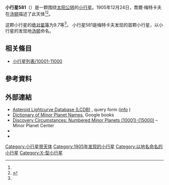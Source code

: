 {{Infobox planet
 | minorplanet     = yes
 | name            = 581 Tauntonia
 | background      = #D6D6D6
 | image = 
 | image_size      = 
 | caption         =
 | discovery_ref   =  <ref name="MPC-object" />
 | discoverer      = [[喬爾·梅特卡夫|喬爾·梅特卡夫]]
 | discovery_site  = [[汤顿|汤顿]]
 | discovered      = 1905年12月24日
 | mpc_name        = 581 Tauntonia
 | alt_names       = 581 Tauntonia
 | pronounced      = 
 | named_after     = <ref name="MPC-object" />
 | mp_category     = [[主帶小行星|主帶小行星]] <ref name="MPC-object" /><ref name="jpldata" />
 | orbit_ref       = <ref name="a">[http://ssd.jpl.nasa.gov/sbdb.cgi?sstr=581 581] {{Wayback|url=http://ssd.jpl.nasa.gov/sbdb.cgi?sstr=581 |date=20140902135924 }}，小行星數據庫瀏覽器（JPL Small-Body Database Browser）－[[美国国家航空航天局|美国国家航空航天局]]喷气推进实验室</ref>
 | epoch           = 2018-03-23.0（[[儒略日|JD]] 2458200.5）
 | uncertainty     = 0
 | observation_arc = 
 | aphelion = {{convert|3.320|AU|km|3|abbr=on|lk=out}}
 | perihelion      = {{convert|3.1049676|AU|km|3|abbr=on}}
 | semimajor       = 3.2124009
 | eccentricity    = 0.0334433
 | period          = 5.76[[儒略年|yr]]
 | mean_anomaly    = 128.32985[[度|°]]
 | mean_motion     = {{Deg2DMS|0.17118250|sup=ms}} / day
 | inclination     = 21.89110
 | asc_node        = 102.45430°
 | arg_peri        = 27.58907
 | mean_diameter   = 
 | rotation        = 
 | albedo          =
 | spectral_type   =
 | abs_magnitude   = 9.7<ref name="jpldata" />
}}
'''小行星581'''（{{lang-en|581 Tauntonia}}）是一颗围绕[[太阳|太阳]][[公转|公转]]的[[小行星|小行星]]。1905年12月24日，喬爾·梅特卡夫在[[汤顿|汤顿]]描述了此天体<ref name="a" /><ref>{{cite news|title=小行星列表|url=http://cfa-www.harvard.edu/iau/lists/NumberedMPs.txt|accessdate=2018-10-19|newspaper=哈佛大学|archive-date=2008-05-17|archive-url=https://web.archive.org/web/20080517010638/http://cfa-www.harvard.edu/iau/lists/NumberedMPs.txt|dead-url=no}}</ref>。

这颗小行星的[[绝对星等|绝对星等]]为9.7等<ref name="a" />。
小行星581是梅特卡夫发现的首颗小行星，以小行星的发现地[[汤顿_(马萨诸塞州)|汤顿]]命名。

== 相关條目 ==
*[[小行星列表/10001-11000|小行星列表/10001-11000]]

== 參考資料 ==
{{reflist|refs=

<ref name="jpldata">{{cite web
 |type         = 2018-01-26 last obs.
 |title        = JPL Small-Body Database Browser:581 Tauntonia-581 Tauntonia
 |url          = https://ssd.jpl.nasa.gov/sbdb.cgi?sstr=581
 |publisher    = [[Jet_Propulsion_Laboratory|Jet Propulsion Laboratory]]
 |accessdate   = 28 March 2018
 |archive-date = 2021-02-11
 |archive-url  = https://web.archive.org/web/20210211174905/https://ssd.jpl.nasa.gov/sbdb.cgi?sstr=581
 |dead-url     = no
}}</ref>

<ref name="MPC-object">{{cite web
  |title      = 581 Tauntonia
  |work      = Minor Planet Center
  |url      = https://www.minorplanetcenter.net/db_search/show_object?object_id=581
  |accessdate      = 28 March 2018
  |archive-date      = 2016-03-04
  |archive-url      = https://web.archive.org/web/20160304083850/http://minorplanetcenter.net/db_search/show_object?object_id=581
  |dead-url      = no
  }}</ref>

}}

==  外部連結 ==
* [http://www.minorplanet.info/PHP/lcdbsummaryquery.php Asteroid Lightcurve Database (LCDB)] {{Wayback|url=http://www.minorplanet.info/PHP/lcdbsummaryquery.php |date=20171210173955 }}, query form ([http://www.minorplanet.info/lightcurvedatabase.html info] {{Wayback|url=http://www.minorplanet.info/lightcurvedatabase.html |date=20171216050541 }})
* [https://books.google.com/books?id=aeAg1X7afOoC&pg Dictionary of Minor Planet Names], Google books
* [http://www.minorplanetcenter.net/iau/lists/NumberedMPs010001.html Discovery Circumstances: Numbered Minor Planets (10001)-(15000)] {{Wayback|url=http://www.minorplanetcenter.net/iau/lists/NumberedMPs010001.html |date=20180612162317 }} – Minor Planet Center
* {{AstDys|581}}
* {{JPL small body}}

{{Minor Planet Number|[[小行星580|小行星580]]|[[小行星582|小行星582]]}}
{{小天体}}

[[Category:小行星带天体|Category:小行星带天体]]
[[Category:1905年发现的小行星|Category:1905年发现的小行星]]
[[Category:以地名命名的小行星|Category:以地名命名的小行星]]
[[Category:X-型小行星|Category:X-型小行星]]